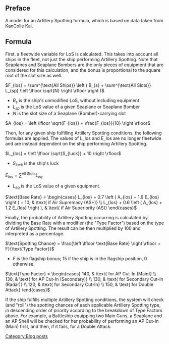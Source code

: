 ==Preface==

A model for an Artillery Spotting formula, which is based on data taken from KanColle Kai.

==Formula==

First, a fleetwide variable for LoS is calculated. This takes into account all ships in the fleet, not just the ship performing Artillery Spotting. Note that Seaplanes and Seaplane Bombers are the only pieces of equipment that are considered for this calculation, and the bonus is proportional to the square root of the slot size as well.

<math>F_{los} = \sum^{\text{All Ships}} \left ( B_{s} + \sum^{\text{All Slots}} L_{sp} \left \lfloor \sqrt{N} \right \rfloor \right )</math>

*<math>B_{s}</math> is the ship's unmodified LoS, without including equipment
*<math>L_{sp}</math> is the LoS value of a given Seaplane or Seaplane Bomber
*<math>N</math> is the slot size of a Seaplane (Bomber)-carrying slot


<math>A_{los} = \left \lfloor \sqrt{F_{los}} + \frac{F_{los}}{10} \right \rfloor</math>


Then, for any given ship fulfilling Artillery Spotting conditions, the following formulas are applied. The values of L_los and E_los are no longer fleetwide and are instead dependent on the ship performing Artillery Spotting.


<math>L_{los} = \left \lfloor \sqrt{S_{luck}} + 10 \right \rfloor</math>

*<math>S_{luck}</math> is the ship's luck


<math>E_{los} = \sum^{\text{All Slots}} L_{eq}</math>

*<math>L_{eq}</math> is the LoS value of a given equipment.


<math>\text{Base Rate} = \begin{cases} L_{los} + 0.7 \left ( A_{los} + 1.6 E_{los} \right ) + 10, & \text{ if Air Supremacy (AS+)} \\ L_{los} + 0.6 \left ( 
A_{los} + 1.2 E_{los} \right ), & \text{ if Air Superiority (AS)}  \end{cases}</math>


Finally, the probability of Artillery Spotting occurring is calculated by dividing the Base Rate with a modifier (the "Type Factor") based on the type of Artillery Spotting. The result can be then multiplied by 100 and interpreted as a percentage.


<math>\text{Spotting Chance} = \frac{\left \lfloor \text{Base Rate} \right \rfloor + F}{\text{Type Factor}}</math>

*<math>F</math> is the flagship bonus; 15 if the ship is in the flagship position, 0 otherwise.


<math>\text{Type Factor} = \begin{cases} 140, & \text{ for AP Cut-In (Main)} \\ 130, & \text{ for AP Cut-In (Secondary)} \\ 130, & \text{ for Secondary Cut-In (Radar)} \\ 120, & \text{ for Secondary Cut-In} \\ 150, & \text{ for Double Attack} \end{cases}</math>


If the ship fulfills multiple Artillery Spotting conditions, the system will check (and "roll") the spotting chances of each applicable Artillery Spotting type, in descending order of priority according to the breakdown of Type Factors above. For example, a Battleship equipping two Main Guns, a Seaplane and an AP Shell will be checked for her probability of performing an AP Cut-In (Main) first, and then, if it fails, for a Double Attack.
[[Category:Blog posts]]